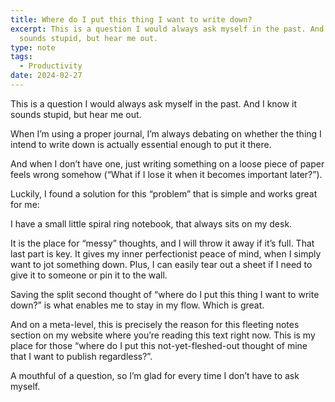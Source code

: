 ```yaml
---
title: Where do I put this thing I want to write down?
excerpt: This is a question I would always ask myself in the past. And I know it
  sounds stupid, but hear me out.
type: note
tags:
  - Productivity
date: 2024-02-27
---
```


This is a question I would always ask myself in the past. And I know it sounds stupid, but hear me out.

When I’m using a proper journal, I’m always debating on whether the thing I intend to write down is actually essential enough to put it there.

And when I don’t have one, just writing something on a loose piece of paper feels wrong somehow (“What if I lose it when it becomes important later?”).

Luckily, I found a solution for this “problem” that is simple and works great for me:

I have a small little spiral ring notebook, that always sits on my desk.

It is the place for “messy” thoughts, and I will throw it away if it’s full. That last part is key. It gives my inner perfectionist peace of mind, when I simply want to jot something down. Plus, I can easily tear out a sheet if I need to give it to someone or pin it to the wall.

Saving the split second thought of “where do I put this thing I want to write down?” is what enables me to stay in my flow. Which is great.

And on a meta-level, this is precisely the reason for this fleeting notes section on my website where you’re reading this text right now. This is my place for those “where do I put this not-yet-fleshed-out thought of mine that I want to publish regardless?”.

A mouthful of a question, so I’m glad for every time I don’t have to ask myself.
